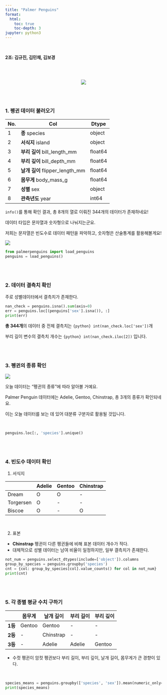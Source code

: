 ```yaml
---
title: "Palmer Penguins"
format: 
  html:
    toc: true
    toc-depth: 3
jupyter: python3
---
```


<br>

**2조: 김규진, 김민채, 김보경**

<br>
<br>

<center>
![](https://encrypted-tbn0.gstatic.com/images?q=tbn:ANd9GcQ-s9aOENQqhR1UkpRSo_eFCnsE6tfTVT8lYQ&s)</center>

<br>
<br>



### 1. 펭귄 데이터 불러오기


| No. | Col               | Dtype   |
|-----|-------------------|---------|
| 1   | **종** species           | object  |
| 2   | **서식지** island            | object  |
| 3   | **부리 길이** bill_length_mm    | float64 |
| 4   | **부리 깊이** bill_depth_mm     | float64 |
| 5   | **날개 길이** flipper_length_mm | float64 |
| 6   | **몸무게** body_mass_g       | float64 |
| 7   | **성별** sex               | object  |
| 8   | **관측년도** year              | int64   |

`info()`를 통해 확인 결과, 총 8개의 열로 이뤄진 344개의 데이터가 존재하네요!

데이터 타입은 문자열과 숫자형으로 나눠지는군요.

저희는 문자열은 빈도수로 데이터 패턴을 파악하고, 숫자형은 산술통계를 활용해볼게요!

   
![](https://allisonhorst.github.io/palmerpenguins/reference/figures/culmen_depth.png)

```python
from palmerpenguins import load_penguins
penguins = load_penguins()
```

<br>
<br>

### 2. 데이터 결측치 확인


주로 성별데이터에서 결측치가 존재한다.

```python
nan_check = penguins.isna().sum(axis=0)
err = penguins.loc[(penguins['sex'].isna()), :]
print(err)
```

**총 344개**의 데이터 중 전체 결측치는 `{python} int(nan_check.loc['sex'])`개

부리 길이 변수의 결측치 개수는 `{python} int(nan_check.iloc[2])` 입니다.


<br>
<br>

### 3. 펭귄의 종류 확인

![](https://forum.posit.co/uploads/default/original/3X/0/b/0ba5d8b2b0621630afc7a53dcff5975ec693d05b.png)


오늘 데이터는 "펭귄의 종류"에 따라 알아볼 거예요.

Palmer Penguin 데이터에는 Adelie, Gentoo, Chinstrap, 총 3개의 종류가 확인되네요.

이는 오늘 데이터를 보는 데 있어 대분류 구분자로 활용될 것입니다.

<br>


```python
penguins.loc[:, 'species'].unique()

```

<br>
<br>



### 4. 빈도수 데이터 확인

1. 서식지

  |  |**Adelie**|**Gentoo**|**Chinstrap**|
  |----|---------|--------|----|
  |Dream|O|O|-|
  |Torgersen|O|-|-|
  |Biscoe|O|-|O|

<br>

2. 표본
- **Chinstrap** 펭귄이 다른 펭귄들에 비해 표본 데이터 개수가 적다.
- 대체적으로 성별 데이터는 남여 비율이 일정하지만, 일부 결측치가 존재한다.


```python
not_num = penguins.select_dtypes(include=['object']).columns
group_by_species = penguins.groupby('species')
cnt = {col: group_by_species[col].value_counts() for col in not_num}
print(cnt)
```

<br>
<br>

### 5. 각 종별 평균 수치 구하기

||몸무게|날개 길이|부리 길이|부리 깊이|
|----| ---- |----|----| ----|
|**1등**| Gentoo |  Gentoo | -  |   - |
|**2등**| - | Chinstrap|-  |   - |
|**3등**|- | Adelie | Adelie | Gentoo |

- 수컷 펭귄이 암컷 펭귄보다 부리 길이, 부리 깊이, 날개 길이, 몸무게가 큰 경향이 있다.

<br>

```python
species_means = penguins.groupby(['species', 'sex']).mean(numeric_only=True)
print(species_means)
```

<br>
<br>